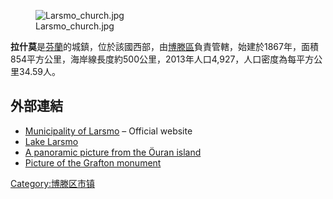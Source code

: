 [[Image:Larsmo_church.jpg|right]]

'''拉什莫'''是[[芬蘭|芬蘭]]的城鎮，位於該國西部，由[[博滕區|博滕區]]負責管轄，始建於1867年，面積854平方公里，海岸線長度約500公里，2013年人口4,927，人口密度為每平方公里34.59人。

==外部連結==
*[http://www.larsmo.fi/ Municipality of Larsmo] {{Wayback|url=http://www.larsmo.fi/ |date=20201122195341 }} – Official website
*[https://web.archive.org/web/20050428024710/http://www.norrasvenska.fi/larsmosjon/ Lake Larsmo]
*[https://web.archive.org/web/20080921214149/http://www.kahlsved.com/larsmo_s/ourans_fiskarby,_panorama_x_5/ourans_fiskarby,_panorama_x_5.html A panoramic picture from the Öuran island]
*[https://web.archive.org/web/20070927154714/http://www.kahlsved.com/larsmo_s/john_grafton_monumentet,_orrskar/john_grafton_monumentet,_orrskar.html Picture of the Grafton monument]

{{Finland-geo-stub}}
[[Category:博滕区市镇|Category:博滕区市镇]]